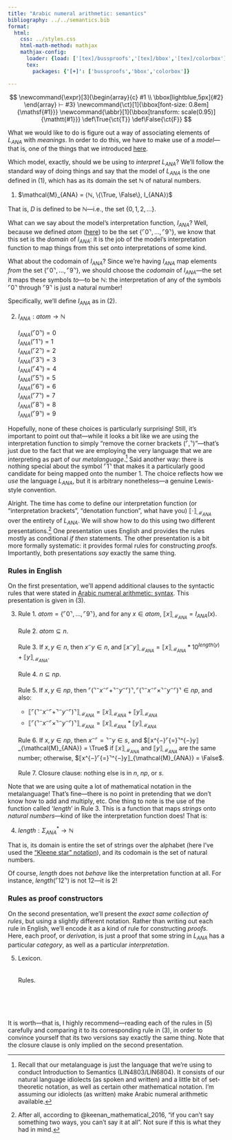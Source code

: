 ```yaml
---
title: "Arabic numeral arithmetic: semantics"
bibliography: ../../semantics.bib
format:
  html:
    css: ../styles.css
    html-math-method: mathjax
    mathjax-config:
      loader: {load: ['[tex]/bussproofs','[tex]/bbox','[tex]/colorbox']}
      tex:
        packages: {'[+]': ['bussproofs','bbox','colorbox']}

---
```


::: {.hidden}
$$
\newcommand{\expr}[3]{\begin{array}{c}
#1 \\
\bbox[lightblue,5px]{#2}
\end{array} ⊢ #3}
\newcommand{\ct}[1]{\bbox[font-size: 0.8em]{\mathsf{#1}}}
\newcommand{\abbr}[1]{\bbox[transform: scale(0.95)]{\mathtt{#1}}}
\def\True{\ct{T}}
\def\False{\ct{F}}
$$
:::

What we would like to do is figure out a way of associating elements of $L_{ANA}$ with *meanings*.
In order to do this, we have to make use of a *model*---that is, one of the things that we introduced [here](overview.html).

Which model, exactly, should we be using to *interpret* $L_{ANA}$?
We'll follow the standard way of doing things and say that the model of $L_{ANA}$ is the one defined in (@ex-ana-model), which has as its domain the set $ℕ$ of natural numbers.

(@ex-ana-model) $\mathcal{M}_{ANA} = ⟨ℕ, \{\True, \False\}, I_{ANA}⟩$

That is, $D$ is defined to be $ℕ$---i.e., the set $\{0, 1, 2, ...\}$.

What can we say about the model's interpretation function, $I_{ANA}$?
Well, because we defined $atom$ ([here](ana_syntax.html)) to be the set $\{⌜0⌝, ..., ⌜9⌝\}$, we know that this set is the *domain* of $I_{ANA}$:
it is the job of the model's interpretation function to map things from this set onto interpretations of some kind.

What about the codomain of $I_{ANA}$?
Since we're having $I_{ANA}$ map elements *from* the set $\{⌜0⌝, ..., ⌜9⌝\}$, we should choose the *codomain* of $I_{ANA}$---the set it maps these symbols *to*---to be $ℕ$:
the interpretation of any of the symbols $⌜0⌝$ through $⌜9⌝$ is just a natural number!

Specifically, we'll define $I_{ANA}$ as in (@ex-ana_atom_interp).

(@ex-ana_atom_interp) $I_{ANA} : atom → ℕ$ <br><br> 
	$I_{ANA}(⌜0⌝) = 0$ <br>
	$I_{ANA}(⌜1⌝) = 1$ <br>
	$I_{ANA}(⌜2⌝) = 2$ <br>
	$I_{ANA}(⌜3⌝) = 3$ <br>
	$I_{ANA}(⌜4⌝) = 4$ <br>
	$I_{ANA}(⌜5⌝) = 5$ <br>
	$I_{ANA}(⌜6⌝) = 6$ <br>
	$I_{ANA}(⌜7⌝) = 7$ <br>
	$I_{ANA}(⌜8⌝) = 8$ <br>
	$I_{ANA}(⌜9⌝) = 9$ <br>

Hopefully, none of these choices is particularly surprising!
Still, it's important to point out that---while it looks a bit like we are using the interpretation function to simply "remove the corner brackets ($⌜, ⌝$)"---that's just due to the fact that we are employing the very language that we are interpreting as part of our *metalanguage*.^[
	Recall that our metalanguage is just the language that we're using to conduct Introduction to Semantics (LIN4803/LIN6804).
	It consists of our natural language idiolects (as spoken and written) and a little bit of set-theoretic notation, as well as certain other mathematical notation.
	I'm assuming our idiolects (as written) make Arabic numeral arithmetic available.
]
Said another way:
there is nothing special about the symbol $⌜1⌝$ that makes it a particularly good candidate for being mapped onto the number 1.
The choice reflects how we *use* the language $L_{ANA}$, but it is arbitrary nonetheless---a genuine Lewis-style convention.

Alright.
The time has come to define our interpretation function (or "interpretation brackets", "denotation function", what have you) $⟦·⟧_{\mathcal{M}_{ANA}}$ over the entirety of $L_{ANA}$.
We will show how to do this using two different presentations.^[
	After all, according to @keenan_mathematical_2016, "if you can't say something two ways, you can't say it at all".
	Not sure if this is what they had in mind.
]
One presentation uses English and provides the rules mostly as conditional *if then* statements.
The other presentation is a bit more formally systematic:
it provides formal rules for constructing *proofs*.
Importantly, both presentations *say* exactly the same thing.

### Rules in English

On the first presentation, we'll append additional clauses to the syntactic rules that were stated in [Arabic numeral arithmetic: syntax](ana_syntax.html).
This presentation is given in (@ex-ana-semantics).

(@ex-ana-semantics)
	Rule 1. $atom = \{⌜0⌝, ..., ⌜9⌝\}$, and for any $x ∈ atom$, $⟦x⟧_{\mathcal{M}_{ANA}} = I_{ANA}(x)$. <br><br>
	Rule 2. $atom ⊆ n$. <br><br>
	Rule 3. If $x, y ∈ n$, then $x^{⌢}y ∈ n$, and $⟦x^{⌢}y⟧_{\mathcal{M}_{ANA}} = ⟦x⟧_{\mathcal{M}_{ANA}} * 10^{length(y)} + ⟦y⟧_{\mathcal{M}_{ANA}}$. <br><br>
	Rule 4. $n ⊆ np$. <br><br>
	Rule 5. If $x, y ∈ np$, then $⌜(⌝^{⌢}x^{⌢}⌜+⌝^{⌢}y^{⌢}⌜)⌝, ⌜(⌝^{⌢}x^{⌢}⌜×⌝^{⌢}y^{⌢}⌜)⌝ ∈ np$, and also:
	
	- $⟦⌜(⌝^{⌢}x^{⌢}⌜+⌝^{⌢}y^{⌢}⌜)⌝⟧_{\mathcal{M}_{ANA}} =⟦x⟧_{\mathcal{M}_{ANA}} + ⟦y⟧_{\mathcal{M}_{ANA}}$
	- $⟦⌜(⌝^{⌢}x^{⌢}⌜×⌝^{⌢}y^{⌢}⌜)⌝⟧_{\mathcal{M}_{ANA}} =⟦x⟧_{\mathcal{M}_{ANA}} * ⟦y⟧_{\mathcal{M}_{ANA}}$
	
	Rule 6. If $x, y ∈ np$, then $x^{⌢}⌜{=}⌝^{⌢}y ∈ s$, and $⟦x^{⌢}⌜{=}⌝^{⌢}y⟧_{\mathcal{M}_{ANA}} = \True$ if $⟦x⟧_{\mathcal{M}_{ANA}}$ and $⟦y⟧_{\mathcal{M}_{ANA}}$ are the same number;
		otherwise, $⟦x^{⌢}⌜{=}⌝^{⌢}y⟧_{\mathcal{M}_{ANA}} = \False$. <br><br>
	Rule 7. Closure clause:
		nothing else is in $n$, $np$, or $s$.

Note that we are using quite a lot of mathematical notation in the metalanguage!
That's fine---there is no point in pretending that we don't know how to add and multiply, etc.
One thing to note is the use of the function called '$length$' in Rule 3.
This is a function that maps *strings* onto *natural numbers*---kind of like the interpretation function does!
That is:

(@ex-length-function) $length : Σ_{ANA}^* → ℕ$

That is, its domain is entire the set of strings over the alphabet (here I've used the ["Kleene star" notation](https://en.wikipedia.org/wiki/Kleene_star)), and its codomain is the set of natural numbers.

Of course, $length$ does not *behave* like the interpretation function at all.
For instance, $length(⌜12⌝)$ is not $12$---it is $2$!

### Rules as proof constructors

On the second presentation, we'll present the *exact same collection of rules*, but using a slightly different notation.
Rather than writing out each rule in English, we'll encode it as a kind of rule for constructing *proofs*.
Here, each proof, or *derivation*, is just a proof that some string in $L_{ANA}$ has a particular *category*, as well as a particular *interpretation*.

(@ex-ana-proofs) Lexicon.
	\begin{prooftree}\AxiomC{$⟨⌜0⌝, I_{ANA}(⌜0⌝)⟩ ⊢ atom$}\end{prooftree} <br>
	\begin{prooftree}\AxiomC{$⟨⌜1⌝, I_{ANA}(⌜1⌝)⟩ ⊢ atom$}\end{prooftree} <br>
	\begin{prooftree}\AxiomC{⋮}\end{prooftree} <br>
	\begin{prooftree}\AxiomC{$⟨⌜9⌝, I_{ANA}(⌜9⌝)⟩ ⊢ atom$}\end{prooftree}
	Rules.
		\begin{prooftree}
		\AxiomC{$⟨x, ⟦x⟧_{\mathcal{M}_{ANA}}⟩ ⊢ atom$}
		\RightLabel{Rule 2}\UnaryInfC{$⟨x, ⟦x⟧_{\mathcal{M}_{ANA}}⟩ ⊢ n$}
		\end{prooftree} <br>
		\begin{prooftree}
		\AxiomC{$⟨x, ⟦x⟧_{\mathcal{M}_{ANA}}⟩ ⊢ n$}
		\AxiomC{$⟨y, ⟦y⟧_{\mathcal{M}_{ANA}}⟩ ⊢ n$}
		\RightLabel{Rule 3}\BinaryInfC{$⟨x^{⌢}y, ⟦x⟧_{\mathcal{M}_{ANA}} * 10^{length(y)} + ⟦y⟧_{\mathcal{M}_{ANA}}⟩ ⊢ n$}
		\end{prooftree} <br>
		\begin{prooftree}
		\AxiomC{$⟨x, ⟦x⟧_{\mathcal{M}_{ANA}}⟩ ⊢ n$}
		\RightLabel{Rule 4}\UnaryInfC{$⟨x, ⟦x⟧_{\mathcal{M}_{ANA}}⟩ ⊢ np$}
		\end{prooftree} <br>
		\begin{prooftree}
		\AxiomC{$⟨x, ⟦x⟧_{\mathcal{M}_{ANA}}⟩ ⊢ np$}
		\AxiomC{$⟨y, ⟦y⟧_{\mathcal{M}_{ANA}}⟩ ⊢ np$}
		\RightLabel{Rule 5}\BinaryInfC{$⟨⌜(⌝^{⌢}x^{⌢}⌜+⌝^{⌢}y^{⌢}⌜)⌝, ⟦x⟧_{\mathcal{M}_{ANA}} + ⟦y⟧_{\mathcal{M}_{ANA}}⟩ ⊢ np$}
		\end{prooftree} <br>
		\begin{prooftree}
		\AxiomC{$⟨x, ⟦x⟧_{\mathcal{M}_{ANA}}⟩ ⊢ np$}
		\AxiomC{$⟨y, ⟦y⟧_{\mathcal{M}_{ANA}}⟩ ⊢ np$}
		\RightLabel{Rule 5}\BinaryInfC{$⟨⌜(⌝^{⌢}x^{⌢}⌜×⌝^{⌢}y^{⌢}⌜)⌝, ⟦x⟧_{\mathcal{M}_{ANA}} * ⟦y⟧_{\mathcal{M}_{ANA}}⟩ ⊢ np$}
		\end{prooftree} <br>
		\begin{prooftree}
		\AxiomC{$⟨x, ⟦x⟧_{\mathcal{M}_{ANA}}⟩ ⊢ np$}
		\AxiomC{$⟨y, ⟦y⟧_{\mathcal{M}_{ANA}}⟩ ⊢ np$}
		\RightLabel{Rule 6}\BinaryInfC{$⟨x^{⌢}⌜{=}⌝^{⌢}y, ⟦x⟧_{\mathcal{M}_{ANA}} = ⟦y⟧_{\mathcal{M}_{ANA}}⟩ ⊢ s$}
		\end{prooftree}

It is worth---that is, I highly recommend---reading each of the rules in (@ex-ana-proofs) carefully and comparing it to its corresponding rule in (@ex-ana-semantics), in order to convince yourself that its two versions say exactly the same thing.
Note that the closure clause is only implied on the second presentation.
